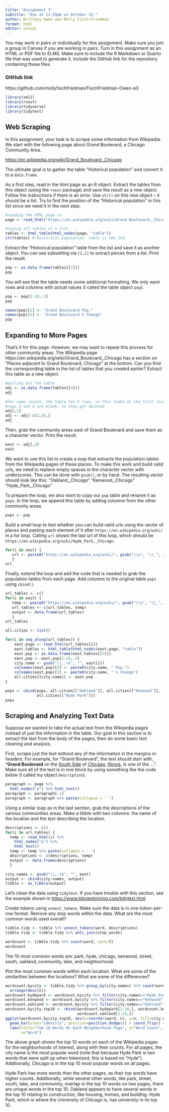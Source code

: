 ```yaml
---
title: "Assignment 3"
subtitle: "Due at 11:59pm on October 15."
author: Brittany Owen and Molly Fisch-Friedman
format: html
editor: visual
---
```


You may work in pairs or individually for this assignment. Make sure you join a group in Canvas if you are working in pairs. Turn in this assignment as an HTML or PDF file to ELMS. Make sure to include the R Markdown or Quarto file that was used to generate it. Include the GitHub link for the repository containing these files.

### GitHub link

https://github.com/mollyfischfriedman/FischFriedman-Owen-a3

```r
library(xml2)
library(rvest)
library(tidyverse)
library(tidytext)
```

## Web Scraping

In this assignment, your task is to scrape some information from Wikipedia. We start with the following page about Grand Boulevard, a Chicago Community Area.

<https://en.wikipedia.org/wiki/Grand_Boulevard,_Chicago>

The ultimate goal is to gather the table "Historical population" and convert it to a `data.frame`.

As a first step, read in the html page as an R object. Extract the tables from this object (using the `rvest` package) and save the result as a new object. Follow the instructions if there is an error. Use `str()` on this new object -- it should be a list. Try to find the position of the "Historical population" in this list since we need it in the next step.

```r
#reading the HTML page in
page <- read_html("https://en.wikipedia.org/wiki/Grand_Boulevard,_Chicago")

#saving all tables in a list
tables <- html_table(html_nodes(page, "table"))
str(tables) #'Historical population' table is the 2nd

```

Extract the "Historical population" table from the list and save it as another object. You can use subsetting via `[[…]]` to extract pieces from a list. Print the result.

```r
pop <- as.data.frame(tables[[2]])
pop
```

You will see that the table needs some additional formatting. We only want rows and columns with actual values (I called the table object `pop`).

```r
pop <- pop[2:10,-3]
pop

names(pop)[2] <- "Grand Boulevard Pop."
names(pop)[3] <- "Grand Boulevard % Change"
pop
```

## Expanding to More Pages

That's it for this page. However, we may want to repeat this process for other community areas. The Wikipedia page https://en.wikipedia.org/wiki/Grand_Boulevard,\_Chicago has a section on "Places adjacent to Grand Boulevard, Chicago" at the bottom. Can you find the corresponding table in the list of tables that you created earlier? Extract this table as a new object.

```r
#pulling out the table
adj <- as.data.frame(tables[[4]])
adj

#for some reason, the table has 5 rows, so this looks at the first column
#rows 2 and 4 are blank, so they get deleted
adj[,1]
adj <- adj[-c(2,4),]
adj
```

Then, grab the community areas east of Grand Boulevard and save them as a character vector. Print the result.

```r
east <- adj[,3]
east
```

We want to use this list to create a loop that extracts the population tables from the Wikipedia pages of these places. To make this work and build valid urls, we need to replace empty spaces in the character vector with underscores. This can be done with `gsub()`, or by hand. The resulting vector should look like this: "Oakland,\_Chicago" "Kenwood,\_Chicago" "Hyde_Park,\_Chicago"

To prepare the loop, we also want to copy our `pop` table and rename it as `pops`. In the loop, we append this table by adding columns from the other community areas.

```r
pops <- pop
```

Build a small loop to test whether you can build valid urls using the vector of places and pasting each element of it after `https://en.wikipedia.org/wiki/` in a for loop. Calling `url` shows the last url of this loop, which should be `https://en.wikipedia.org/wiki/Hyde_Park,_Chicago`.

```r
for(i in east) {
   url <- paste0("https://en.wikipedia.org/wiki/", gsub("\\s", "\\_", i))
   }
url
```

Finally, extend the loop and add the code that is needed to grab the population tables from each page. Add columns to the original table `pops` using `cbind()`.

```r
url_tables <- c()
for(i in east) {
   temp <- paste0("https://en.wikipedia.org/wiki/", gsub("\\s", "\\_", i))
   url_tables <- c(url_tables, temp)
   output <- data.frame(url_tables)
   }
url_tables

all.cities <- list()

for(i in seq_along(url_tables)) {
    east.page <- read_html(url_tables[i])
    east.tables <- html_table(html_nodes(east.page, "table"))
    east.pop <- as.data.frame(east.tables[[2]])
    east.pop <- east.pop[2:10,-3]
    city.name <- gsub("\\,.+$", "", east[i])
    colnames(east.pop)[2] <- paste0(city.name, " Pop.")
    colnames(east.pop)[3] <- paste0(city.name, " % Change")
    all.cities[[city.name]] <- east.pop
}

pops <- cbind(pops, all.cities[["Oakland"]], all.cities[["Kenwood"]],
              all.cities[["Hyde Park"]])
pops
```

## Scraping and Analyzing Text Data

Suppose we wanted to take the actual text from the Wikipedia pages instead of just the information in the table. Our goal in this section is to extract the text from the body of the pages, then do some basic text cleaning and analysis.

First, scrape just the text without any of the information in the margins or headers. For example, for "Grand Boulevard", the text should start with, "**Grand Boulevard** on the [South Side](https://en.wikipedia.org/wiki/South_Side,_Chicago "South Side, Chicago") of [Chicago](https://en.wikipedia.org/wiki/Chicago "Chicago"), [Illinois](https://en.wikipedia.org/wiki/Illinois "Illinois"), is one of the ...". Make sure all of the text is in one block by using something like the code below (I called my object `description`).

```r
paragraph <- page %>%
  html_nodes("p") %>% html_text()
paragraph <- paragraph[-1]
paragraph <- paragraph %>% paste(collapse = ' ')

```

Using a similar loop as in the last section, grab the descriptions of the various communities areas. Make a tibble with two columns: the name of the location and the text describing the location.

```r
descriptions <- c()
for(i in url_tables) {
  temp <- read_html(i) %>% 
    html_nodes("p") %>% 
    html_text() 
  temp <- temp %>% paste(collapse = ' ')
  descriptions <- c(descriptions, temp)
  output <- data.frame(descriptions)
  }

city.names <- gsub("\\,.+$", "", east)
output <- cbind(city.names, output)
tibble <- as_tibble(output)
```

Let's clean the data using `tidytext`. If you have trouble with this section, see the example shown in <https://www.tidytextmining.com/tidytext.html>

Create tokens using `unnest_tokens`. Make sure the data is in one-token-per-row format. Remove any stop words within the data. What are the most common words used overall?

```r
tibble.tidy <- tibble %>% unnest_tokens(word, descriptions) 
tibble.tidy <- tibble.tidy %>% anti_join(stop_words)

wordcount <- tibble.tidy %>% count(word, sort=T)
wordcount
```

The 10 most common words are: park, hyde, chicago, kenwood, street, south, oakland, community, lake, and neighborhood.

Plot the most common words within each location. What are some of the similarities between the locations? What are some of the differences?

```r
wordcount.bycity <- tibble.tidy %>% group_by(city.names) %>% count(word, sort=T) %>%
  arrange(desc(n))
wordcount.hydepark <- wordcount.bycity %>% filter(city.names=="Hyde Park")
wordcount.kenwood <- wordcount.bycity %>% filter(city.names=="Kenwood")
wordcount.oakland <- wordcount.bycity %>% filter(city.names=="Oakland")
wordcount.bycity.top10 <- rbind(wordcount.hydepark[1:10,], wordcount.kenwood[1:10,],
                                wordcount.oakland[1:10,])
ggplot(wordcount.bycity.top10, aes(x=reorder(word, n), y=n, fill=city.names)) +
  geom_bar(stat="identity", position=position_dodge()) + coord_flip() +
  labs(title="Top 10 Words On Each Neighborhood Page", y="Word Count",
       x="Word")
```

The above graph shows the top 10 words on each of the Wikipedia pages for the neighborhoods of interest, along with their counts. For all pages, the city name is the most popular word (note that because Hyde Park is two words that were split up when tokenized, this is based on "Hyde"). Additionally, Chicago is in the top 10 most popular words on all pages.

Hyde Park has more words than the other pages, as their top words have higher counts. Additionally, while several other words, like park, street, south, lake, and community, overlap in the top 10 words on two pages, there are unique words in the top 10. Oakland appears to have several words in the top 10 relating to construction, like housing, homes, and building. Hyde Park, which is where the University of Chicago is, has university in its top 10.
